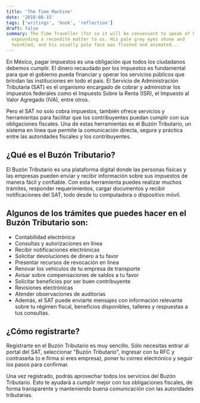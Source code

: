 ```yaml
---
title: 'The Time Machine'
date: '2018-08-15'
tags: ['writings', 'book', 'reflection']
draft: false
summary: The Time Traveller (for so it will be convenient to speak of him) was
  expounding a recondite matter to us. His pale grey eyes shone and
  twinkled, and his usually pale face was flushed and animated...
---
```


En México, pagar impuestos es una obligación que todos los ciudadanos debemos cumplir. El dinero recaudado por los impuestos es fundamental para que el gobierno pueda financiar y operar los servicios públicos que brindan las instituciones en todo el país. El Servicio de Administración Tributaria (SAT) es el organismo encargado de cobrar y administrar los impuestos federales como el Impuesto Sobre la Renta (ISR), el Impuesto al Valor Agregado (IVA), entre otros.

Pero el SAT no solo cobra impuestos, también ofrece servicios y herramientas para facilitar que los contribuyentes puedan cumplir con sus obligaciones fiscales. Una de estas herramientas es el Buzón Tributario, un sistema en línea que permite la comunicación directa, segura y práctica entre las autoridades fiscales y los contribuyentes.

## ¿Qué es el Buzón Tributario?

El Buzón Tributario es una plataforma digital donde las personas físicas y las empresas pueden enviar y recibir información sobre sus impuestos de manera fácil y confiable. Con esta herramienta puedes realizar muchos trámites, responder requerimientos, cargar documentos y recibir notificaciones del SAT, todo desde tu computadora o dispositivo móvil.

## Algunos de los trámites que puedes hacer en el Buzón Tributario son:

- Contabilidad electrónica
- Consultas y autorizaciones en línea
- Recibir notificaciones electrónicas
- Solicitar devoluciones de dinero a tu favor
- Presentar recursos de revocación en línea
- Renovar los vehículos de tu empresa de transporte
- Avisar sobre compensaciones de saldos a tu favor
- Solicitar beneficios por ser buen contribuyente
- Revisiones electrónicas
- Atender observaciones de auditorías
- Además, el SAT puede enviarte mensajes con información relevante sobre tu régimen fiscal, beneficios disponibles, talleres y respuestas a tus consultas.

## ¿Cómo registrarte?

Registrarte en el Buzón Tributario es muy sencillo. Sólo necesitas entrar al portal del SAT, seleccionar "Buzón Tributario", ingresar con tu RFC y contraseña (o e.firma si eres empresa), poner tu correo electrónico y seguir los pasos para confirmar.

Una vez registrado, podrás aprovechar todos los servicios del Buzón Tributario. Esto te ayudará a cumplir mejor con tus obligaciones fiscales, de forma transparente y manteniendo buena comunicación con las autoridades tributarias.